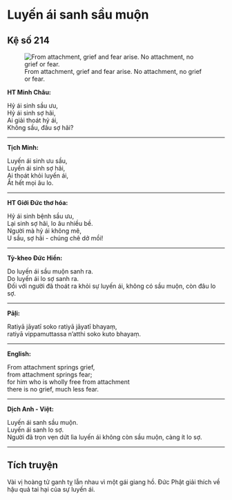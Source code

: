 # Luyến ái sanh sầu muộn {- #luyen-ai-sanh-sau-muon}

## Kệ số 214 {- #ke-so-214}

![From attachment, grief and fear arise. No attachment, no grief or fear.](images/kinh-phap-cu-ke-so-214-dhammapada-verse-214.jpg){fig-align="center" .lightbox}

**HT Minh Châu:**

Hỷ ái sinh sầu ưu,  
Hỷ ái sinh sợ hãi,  
Ai giải thoát hỷ ái,  
Không sầu, đâu sợ hãi?  

<hr class="divider">

**Tịch Minh:**

Luyến ái sinh ưu sầu,  
Luyến ái sinh sợ hãi,  
Ai thoát khỏi luyến ái,  
Ắt hết mọi âu lo.  

<hr class="divider">

**HT Giới Đức thơ hóa:**

Hỷ ái sinh bệnh sầu ưu,  
Lại sinh sợ hãi, lo âu nhiều bề.  
Người mà hỷ ái không mê,  
U sầu, sợ hãi - chúng chê dở mồi!  

<hr class="divider">

**Tỳ-kheo Đức Hiền:**

Do luyến ái sầu muộn sanh ra.  
Do luyến ái lo sợ sanh ra.  
Đối với người đã thoát ra khỏi sự luyến ái, không có sầu muộn, còn đâu lo sợ.  

<hr class="divider">

**Pāḷi:**

Ratiyā jāyatī soko ratiyā jāyatī bhayaṃ,  
ratiyā vippamuttassa n’atthi soko kuto bhayaṃ.  

<hr class="divider">

**English:**

From attachment springs grief,  
from attachment springs fear;  
for him who is wholly free from attachment  
there is no grief, much less fear.  

<hr class="divider">

**Dịch Anh - Việt:**

Luyến ái sanh sầu muộn.  
Luyến ái sanh lo sợ.  
Người đã trọn vẹn dứt lìa luyến ái không còn sầu muộn, càng ít lo sợ.  

<hr class="divider">

## Tích truyện {- #tich-truyen}

Vài vị hoàng tử ganh tỵ lẫn nhau vì một gái giang hồ. Ðức Phật giải thích về hậu quả tai hại của sự luyến ái.